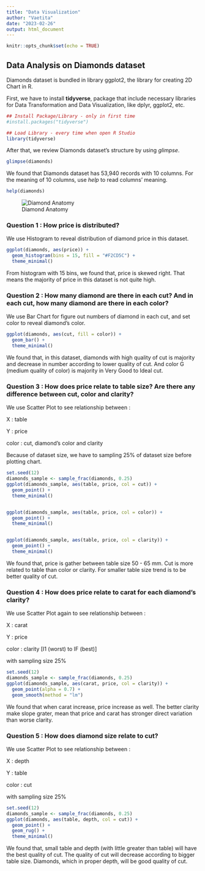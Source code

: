 ```yaml
---
title: "Data Visualization"
author: "Vaetita"
date: "2023-02-26"
output: html_document
---
```


```r
knitr::opts_chunk$set(echo = TRUE)
```

## Data Analysis on Diamonds dataset

Diamonds dataset is bundled in library ggplot2, the library for creating 2D Chart in R.

First, we have to install **tidyverse**, package that include necessary libraries for Data Transformation and Data Visualization,  like dplyr, ggplot2, etc.

```r
## Install Package/Library - only in first time
#install.packages("tidyverse")

## Load Library - every time when open R Studio
library(tidyverse)
```

After that, we review Diamonds dataset's structure by using *glimpse*.

```r
glimpse(diamonds)
```

We found that Diamonds dataset has 53,940 records with 10 columns. For the meaning of 10 columns, use *help* to read columns' meaning.

```r
help(diamonds)
```

![Diamond Anatomy](https://www.amorizjewelry.com/wp-content/uploads/2021/08/Anatomy-of-Diamond-Cut.png)

### Question 1 : How price is distributed?
We use Histogram to reveal distribution of diamond price in this dataset.

```r
ggplot(diamonds, aes(price)) +
  geom_histogram(bins = 15, fill = "#F2CD5C") +
  theme_minimal()
```

From histogram with 15 bins, we found that, price is skewed right. That means the majority of price in this dataset is not quite high.

### Question 2 : How many diamond are there in each cut? And in each cut, how many diamond are there in each color?

We use Bar Chart for figure out numbers of diamond in each cut, and set color to reveal diamond's color.

```r
ggplot(diamonds, aes(cut, fill = color)) +
  geom_bar() +
  theme_minimal()
```

We found that, in this dataset, diamonds with high quality of cut is majority and decrease in number according to lower quality of cut. And color G (medium quality of color) is majority in Very Good to Ideal cut.


### Question 3 : How does price relate to table size? Are there any difference between cut, color and clarity?

We use Scatter Plot to see relationship between :

X : table

Y : price

color : cut, diamond's color and clarity

Because of dataset size, we have to sampling 25% of dataset size before plotting chart.

```r
set.seed(12)
diamonds_sample <- sample_frac(diamonds, 0.25)
ggplot(diamonds_sample, aes(table, price, col = cut)) +
  geom_point() +
  theme_minimal()


ggplot(diamonds_sample, aes(table, price, col = color)) +
  geom_point() +
  theme_minimal()


ggplot(diamonds_sample, aes(table, price, col = clarity)) +
  geom_point() +
  theme_minimal()

```

We found that, price is gather between table size 50 - 65 mm. Cut is more related to table than color or clarity. For smaller table size trend is to be better quality of cut.


### Question 4 : How does price relate to carat for each diamond's clarity?

We use Scatter Plot again to see relationship between :

X : carat

Y : price

color : clarity [I1 (worst) to IF (best)]

with sampling size 25%
```r
set.seed(12)
diamonds_sample <- sample_frac(diamonds, 0.25)
ggplot(diamonds_sample, aes(carat, price, col = clarity)) +
  geom_point(alpha = 0.7) +
  geom_smooth(method = "lm")
```

We found that when carat increase, price increase as well. The better clarity make slope grater, mean that price and carat has stronger direct variation than worse clarity.

### Question 5 : How does diamond size relate to cut?

We use Scatter Plot to see relationship between :

X : depth

Y : table

color : cut

with sampling size 25%

```r
set.seed(12)
diamonds_sample <- sample_frac(diamonds, 0.25)
ggplot(diamonds, aes(table, depth, col = cut)) +
  geom_point() +
  geom_rug() +
  theme_minimal()
```

We found that, small table and depth (with little greater than table)  will have the best quality of cut. The quality of cut will decrease according to bigger table size. Diamonds, which in proper depth, will be good quality of cut.



